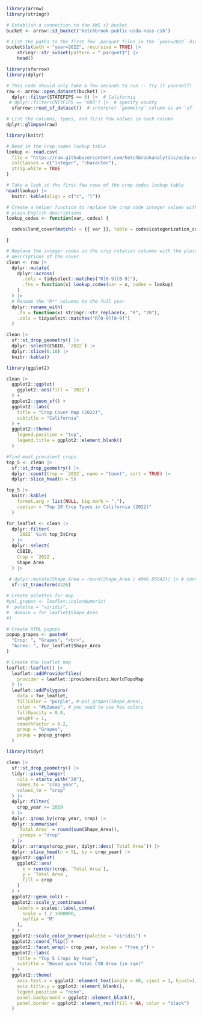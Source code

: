 ```r
library(arrow)
library(stringr)

```

```r
# Establish a connection to the AWS s3 bucket
bucket <- arrow::s3_bucket("ketchbrook-public-usda-nass-csb")

# List the paths to the first few .parquet files in the `year=2022` directory
bucket$ls(path = "year=2022", recursive = TRUE) |> 
    stringr::str_subset(pattern = ".parquet$") |> 
    head()
```

```r
library(sfarrow)
library(dplyr)

# This code should only take a few seconds to run -- try it yourself!
raw <- arrow::open_dataset(bucket) |>
  dplyr::filter(STATEFIPS == 6) |>  # California
 # dplyr::filter(CNTYFIPS == "003") |>  # specify county
  sfarrow::read_sf_dataset()  # interpret `geometry` column as an `sf` object

# List the columns, types, and first few values in each column
dplyr::glimpse(raw)
```

```r
library(knitr)

# Read in the crop codes lookup table
lookup <- read.csv(
  file = "https://raw.githubusercontent.com/ketchbrookanalytics/usda-csb-data/main/data/crop_types.csv",
  colClasses = c("integer", "character"),
  strip.white = TRUE
)

# Take a look at the first few rows of the crop codes lookup table
head(lookup) |> 
  knitr::kable(align = c("c", "l"))
```

```r
# Create a helper function to replace the crop code integer values with the 
# plain-English descriptions
lookup_codes <- function(var, codes) {

  codes$land_cover[match(x = {{ var }}, table = codes$categorization_code)]

}

# Replace the integer codes in the crop rotation columns with the plain-English
# descriptions of the cover
clean <- raw |> 
  dplyr::mutate(
    dplyr::across(
      .cols = tidyselect::matches("R[0-9][0-9]"),
      .fns = function(x) lookup_codes(var = x, codes = lookup)
    )
  ) |> 
  # Rename the "R*" columns to the full year
  dplyr::rename_with(
    .fn = function(x) stringr::str_replace(x, "R", "20"),
    .cols = tidyselect::matches("R[0-9][0-9]")
  )
```

```r
clean |> 
  sf::st_drop_geometry() |> 
  dplyr::select(CSBID, `2022`) |> 
  dplyr::slice(6:10) |> 
  knitr::kable()
```

```r
library(ggplot2)

clean |> 
  ggplot2::ggplot(
    ggplot2::aes(fill = `2022`)
  ) + 
  ggplot2::geom_sf() + 
  ggplot2::labs(
    title = "Crop Cover Map (2022)",
    subtitle = "California"
  ) +
  ggplot2::theme(
    legend.position = "top",
    legend.title = ggplot2::element_blank()
  )
```

```r
#find most prevalent crops
top_5 <- clean |> 
  sf::st_drop_geometry() |> 
  dplyr::count(Crop = `2022`, name = "Count", sort = TRUE) |> 
  dplyr::slice_head(n = 5)

top_5 |> 
  knitr::kable(
    format.arg = list(NULL, big.mark = ","),
    caption = "Top 20 Crop Types in California (2022)"
  )
```

```r
for_leaflet <- clean |> 
  dplyr::filter(
    `2022` %in% top_5$Crop
  ) |> 
  dplyr::select(
    CSBID, 
    Crop = `2022`, 
    Shape_Area
  ) |> 
  
 # dplyr::mutate(Shape_Area = round(Shape_Area / 4046.85642)) |> # convert sq. meters to acres
  sf::st_transform(4326)
```

```r
# Create palettes for map
#pal_grapes <- leaflet::colorNumeric(
#  palette = "viridis",
#  domain = for_leaflet$Shape_Area
#)

# Create HTML popups
popup_grapes <- paste0(
  "Crop: ", "Grapes", "<br>",
  "Acres: ", for_leaflet$Shape_Area
)

# Create the leaflet map
leaflet::leaflet() |> 
  leaflet::addProviderTiles(
    provider = leaflet::providers$Esri.WorldTopoMap
  ) |> 
  leaflet::addPolygons(
    data = for_leaflet, 
    fillColor = "purple", #~pal_grapes(Shape_Area), 
    color = "#b2aeae", # you need to use hex colors
    fillOpacity = 0.8, 
    weight = 1, 
    smoothFactor = 0.2,
    group = "Grapes",
    popup = popup_grapes
  )
```

```r
library(tidyr)

clean |> 
  sf::st_drop_geometry() |> 
  tidyr::pivot_longer(
    cols = starts_with("20"),
    names_to = "crop_year",
    values_to = "crop"
  ) |> 
  dplyr::filter(
    crop_year >= 2019
  ) |> 
  dplyr::group_by(crop_year, crop) |> 
  dplyr::summarise(
    `Total Area` = round(sum(Shape_Area)),
    .groups = "drop"
  ) |> 
  dplyr::arrange(crop_year, dplyr::desc(`Total Area`)) |> 
  dplyr::slice_head(n = 5L, by = crop_year) |> 
  ggplot2::ggplot(
    ggplot2::aes(
      x = reorder(crop, `Total Area`),
      y = `Total Area`,
      fill = crop
    )
  ) + 
  ggplot2::geom_col() + 
  ggplot2::scale_y_continuous(
    labels = scales::label_comma(
      scale = 1 / 1000000, 
      suffix = "M"
    ),
  ) +
  ggplot2::scale_color_brewer(palette = "viridis") +
  ggplot2::coord_flip() + 
  ggplot2::facet_wrap(~ crop_year, scales = "free_y") + 
  ggplot2::labs(
    title = "Top 5 Crops by Year",
    subtitle = "Based upon Total CSB Area (in sqm)"
  ) + 
  ggplot2::theme(
    axis.text.x = ggplot2::element_text(angle = 60, vjust = 1, hjust=1),
    axis.title.y = ggplot2::element_blank(),
    legend.position = "none",
    panel.background = ggplot2::element_blank(),
    panel.border = ggplot2::element_rect(fill = NA, color = "black")
  )
```

